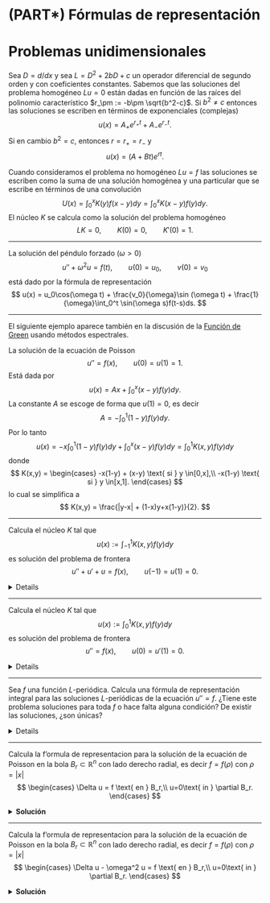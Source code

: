 # (PART\*) Fórmulas de representación {-}

# Problemas unidimensionales

Sea $D=d/dx$ y sea $L = D^2+2bD+c$ un operador diferencial de segundo orden y con coeficientes constantes. Sabemos que las soluciones del problema homogéneo $Lu=0$ están dadas en función de las raíces del polinomio característico $r_\pm := -b\pm \sqrt{b^2-c}$. Si $b^2\neq c$ entonces las soluciones se escriben en términos de exponenciales (complejas)
$$
u(x) = A_+e^{r_+ t} + A_-e^{r_- t}.
$$
Si en cambio $b^2=c$, entonces $r=r_+=r_-$ y
$$
u(x) = (A+Bt)e^{rt}.
$$

Cuando consideramos el problema no homogéneo $Lu=f$ las soluciones se escriben como la suma de una solución homogénea y una particular que se escribe en términos de una convolución
$$
U(x) = \int_{0}^x K(y)f(x-y)dy = \int_{0}^x K(x-y)f(y)dy.
$$
El núcleo $K$ se calcula como la solución del problema homogéneo
$$
LK= 0, \qquad K(0)=0, \qquad K'(0)=1.
$$

---

:::{.example}
La solución del péndulo forzado ($\omega >0$)
$$
u'' + \omega^2 u = f(t), \qquad u(0)=u_0, \qquad v(0) = v_0
$$
está dado por la fórmula de representación
$$
u(x) = u_0\cos(\omega t) + \frac{v_0}{\omega}\sin (\omega t) + \frac{1}{\omega}\int_0^t \sin(\omega s)f(t-s)ds.
$$
:::

---

El siguiente ejemplo aparece también en la discusión de la [Función de Green](#función-de-green) usando métodos espectrales.

:::{.example}
La solución de la ecuación de Poisson
$$
u'' = f(x), \qquad u(0)=u(1)=1.
$$
Está dada por
$$
u(x) = Ax + \int_0^x (x-y)f(y)dy.
$$
La constante $A$ se escoge de forma que $u(1)=0$, es decir
$$
A = -\int_0^1 (1-y)f(y)dy.
$$
Por lo tanto
$$
u(x) = -x\int_0^1 (1-y)f(y)dy + \int_0^x (x-y)f(y)dy = \int_0^1 K(x,y)f(y)dy
$$
donde
$$
K(x,y) = \begin{cases}
-x(1-y) + (x-y) \text{ si } y \in[0,x],\\
-x(1-y) \text{ si } y \in[x,1].
\end{cases}
$$
lo cual se simplifica a
$$
K(x,y) = \frac{|y-x| + (1-x)y+x(1-y)}{2}.
$$
:::

---

:::{.exercise}
Calcula el núcleo $K$ tal que
$$
u(x) := \int_{-1}^1 K(x,y)f(y)dy
$$
es solución del problema de frontera
$$
u''+u'+u=f(x), \qquad u(-1)=u(1)=0.
$$
:::

<details>
<sumary>**Solución**</summary>

</details>

---

:::{.exercise}
Calcula el núcleo $K$ tal que
$$
u(x) := \int_{0}^1 K(x,y)f(y)dy
$$
es solución del problema de frontera
$$
u''=f(x), \qquad u(0)=u'(1)=0.
$$
:::

<details>
<sumary>**Solución**</summary>

</details>

---

:::{.exercise}
Sea $f$ una función $L$-periódica. Calcula una fórmula de representación integral para las soluciones $L$-periódicas de la ecuación $u''=f$. ¿Tiene este problema soluciones para toda $f$ o hace falta alguna condición? De existir las soluciones, ¿son únicas?
:::

<details>
<sumary>**Solución**</summary>

</details>

---

:::{.exercise}
Calcula la f'ormula de representacion para la solución de la ecuación de Poisson en la bola $B_r \subset \mathbb R^n$ con lado derecho radial, es decir $f=f(\rho)$ con $\rho=|x|$
$$
\begin{cases}
\Delta u = f \text{ en } B_r,\\
u=0\text{ in } \partial B_r.
\end{cases}
$$
:::

<details>
<summary>**Solución**</summary>
Una solución radial $u=u(\rho)$ satisface
$$
\rho^{1-n}(\rho^{n-1}u')'=f, \qquad u'(0)=u(r)=0.
$$
Por lo que integrando un par de veces recuperamos
$$
u(\rho) - u(0) = \int_0^\rho \int_0^s \frac{t^{n-1}}{s^{n-1}}f(t)dtds = \frac{1}{2-n}\int_0^\rho \left(\frac{t^{n-2}}{\rho^{n-2}}-1\right)tf(t)dt.
$$
Para hacer $u(r)=0$ tomamos
$$
u(0) = -\frac{1}{2-n}\int_0^r \left(\frac{t^{n-2}}{r^{n-2}}-1\right)tf(t)dt.
$$
Por lo tanto
$$
u(\rho) = \int_0^r K(\rho,t)f(t)dt, \qquad K(\rho,t) = \frac{t}{2-n}\left(\left(\frac{t^{n-2}}{\rho^{n-2}}-1\right)1_{t\leq \rho}-\left(\frac{t^{n-2}}{r^{n-2}}-1\right)\right).
$$
</details>

---

:::{.exercise}
Calcula la f'ormula de representacion para la solución de la ecuación de Poisson en la bola $B_r \subset \mathbb R^n$ con lado derecho radial, es decir $f=f(\rho)$ con $\rho=|x|$
$$
\begin{cases}
\Delta u - \omega^2 u = f \text{ en } B_r,\\
u=0\text{ in } \partial B_r.
\end{cases}
$$
:::

<details>
<summary>**Solución**</summary>
</details>